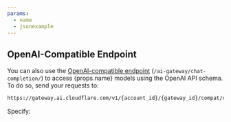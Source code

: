 ```yaml
---
params:
  - name
  - jsonexample
---
```



## OpenAI-Compatible Endpoint

You can also use the [OpenAI-compatible endpoint](/ai-gateway/chat-completion/) (`/ai-gateway/chat-completion/`) to access {props.name} models using the OpenAI API schema. To do so, send your requests to:

```txt
https://gateway.ai.cloudflare.com/v1/{account_id}/{gateway_id}/compat/chat/completions
```

Specify:

<Code code={props.jsonexample} lang="json" />
